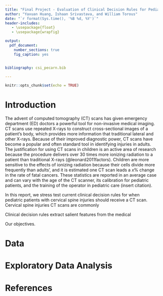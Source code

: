 ```yaml
---
title: "Final Project - Evaluation of Clinical Decision Rules for Pediatric Cervical Spine Injuries, Stat 215A, Fall 2021"
author: "Yaxuan Huang, Ishaan Srivastava, and William Torous"
date: "`r format(Sys.time(), '%B %d, %Y')`"
header-includes:
   - \usepackage{float}
   - \usepackage{wrapfig}

output:
  pdf_document:
    number_sections: true
    fig_caption: yes
    
    
bibliography: csi_pecarn.bib

---
```


```r
knitr::opts_chunk$set(echo = TRUE)
```

# Introduction

The advent of computed tomography (CT) scans has given emergency department (ED) doctors a powerful tool for non-invasive medical imaging. CT scans use repeated X-rays to construct cross-sectional images of a patient's body, which provides more information that traditional lateral and other X-rays. Because of their improved diagnostic power, CT scans have become a popular and often standard tool in identifying injuries in adults. The justification for using CT scans in children is an active area of research because the procedure delivers over 30 times more ionizing radiation to a patient than traditional X-rays (@leonard2011factors). Children are more sensitive to the effects of ionizing radiation because their cells divide more frequently than adults', and it is estimated one CT scan leads a $x \%$ change in the rate of fatal cancers. These statistics are reported in an average case and can vary with the age of the CT scanner, its calibration for pediatric patients, and the training of the operator in pediatric care (insert citation).

In this report, we stress test current clinical decision rules for when pediatric patients with cervical spine injuries should receive a CT scan. Cervical spine injuries CT scans are commonly 

Clinical decision rules extract salient features from the medical

Our objectives. 

# Data

# Exploratory Data Analysis

# References
